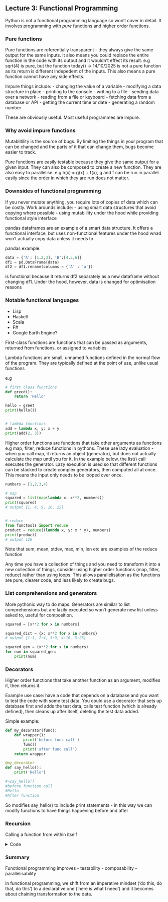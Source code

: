 ## Lecture 3: Functional Programming

Python is not a functional programming language so won't cover in detail. It involves programming with *pure* functions and higher order functions.

### Pure functions
Pure functions are referentially transparent - they always give the same output for the same inputs. It also means you could replace the entire function in the code with its output and it wouldn't effect its result. e.g sqrt(4) is pure, but the function today() -> 14/10/2025 is not a pure function as its return is different indepedent of the inputs. This also means a pure function cannot have any side effects.

Impure things include:
    - changing the value of a variable
    - modifying a data structure in place
    - printing to the console
    - writing to a file
    - sending data over a network
    - reading from a file or keyboard
    - fetching data from a database or API
    - getting the current time or date
    - generating a random number

These are obviously useful. Most useful programmes are impure.


### Why avoid impure functions
Mutablitility is the source of bugs. By limiting the things in your program that can be changed and the parts of it that can change them, bugs become easier to track.

Pure functions are easily testable because they give the same output for a given input. They can also be composed to create a new function. They are also easy to parallelise. e.g h(x) = g(x) + f(x), g and f can be run in parallel easily since the order in which they are run does not matter.


### Downsides of functional programming
If you never mutate anything, you require lots of copies of data which can be costly. Work arounds include:
    - using smart data structures that avoid copying where possible
    - using mutablility under the hood while providing functional style interface

pandas dataframes are an example of a smart data structure. It offers a functional interface, but uses non-functional features under the hood wnad won't actually copy data unless it needs to.

pandas example:

```python
data = {'A': [1,2,3], 'B':[4,5,6]}
df1 = pd.DataFrame(data)
df2 = df1.rename(columns = {'A' : 'a'})
```
is functional because it returns df2 separately as a new dataframe without changing df1. Under the hood, however, data is changed for optimisation reasons


### Notable functional languages
- Lisp
- Haskell
- Scala
- F#
- Google Earth Engine?


First-class functions are functions that can be passed as arguments, returned from functions, or assigned to variables.

Lambda functions are small, unnamed functions defined in the normal flow of the program. They are typically defined at the point of use, unlike usual functions

e.g

```python
# first class functions
def greed():
    return 'Hello'

hello = greet
print(hello())


# lambda functions
add = lambda x, y: x + y
print(add(2, 3))
```




Higher order functions are functions that take other arguments as functions e.g map, filter, reduce functions in pythons. These use lazy evaluation - when you call map, it returns an object (generator), but does not actually calculate the map until you for it. In the example below, the list() call executes the generator. Lazy execution is used so that different functions can be stacked to create complex generators, then computed all at once. This means the input only needs to be looped over once.


```python
numbers = [1,2,3,4]

# map
squared = list(map(lambda x: x**2, numbers))
print(squared) 
# output [1, 4, 9, 16, 25]


# reduce
from functools import reduce
product = reduce((lambda x, y: x * y), numbers)
print(product)
# output 120
```

Note that sum, mean, stdev, max, min, len etc are examples of the reduce function



Any time you have a collection of things and you need to transform it into a new collection of things, consider using higher order functions (map, filter, reduce) rather than using loops. This allows parallelisation as the functions are pure, clearer code, and less likely to create bugs.




### List comprehensions and generators
More pythonic way to do maps. Generators are similar to list comprehensions but are lazily executed so won't generate new list unless asked to, useful for composition.

```python
squared = [x**2 for x in numbers]

squared_dict = {x: x**2 for x in numbers}
# output {1:1, 2:4, 3:9, 4:16, 5:25}

squared_gen = (x**2 for x in numbers)
for num in squared_gen:
    print(num)
```




### Decorators
Higher order functions that take another function as an argument, modifies it, then returns it.

Example use case: have a code that depends on a database and you want to test the code with some test data. You could use a decorator that sets up database first and adds the test data, calls test function (which is already defined), then cleans up after itself, deleting the test data added.

Simple example:

```python
def my_decorator(func):
    def wrapper():     
        print('before func call')
        func()
        print('after func call')
    return wrapper

@my_decorator
def say_hello():
    print('Hello')

#>say_hello()
#before function call
#Hello
#After function 
```
So modifies say_hello() to include print statements - in this way we can modify functions to have things happening before and after




### Recursion
Calling a function from within itself

<details>
<summary>Code</summary>
```python
# Recursive
def factorial(n):
    if n==0:
        return 1
    return n * factorial(n-1)

```

This works because of the mathematical definition of recursion
$$
\begin{align}
&0! = 1 \\
&n! = n \times (n-1)!
\end{align}
$$
</details>


### Summary
Functional programming improves
    - testability
    - composability
    - parallelisability

In functional programming, we shift from an imperative mindset ('do this, do that, do this') to a declarative one ('here is what I need') and it becomes about chaining transformation to the data.